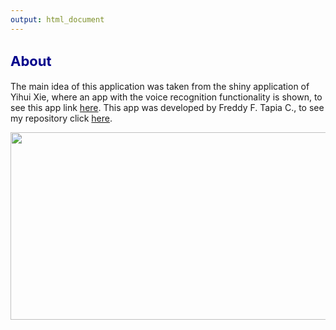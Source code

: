 ---
output: html_document
---
<style type="text/css">


h2 { /* Header 2 */
    font-size: 22px;
  color: DarkBlue;
}

</style>


## About

The main idea of this application was taken from the shiny application of Yihui Xie, where an app with the voice recognition functionality is shown, to see this app link <a href="https://yihui.shinyapps.io/voice/" target="_blank">here</a>. This app was developed by Freddy F. Tapia C., to see my repository click <a href="https://github.com/Fr3ddy1" target="_blank">here</a>.

<p align="center">
  <img src="images/cred.jpg" height="300" width="600">
</p>






